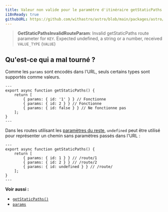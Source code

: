 ```yaml
---
title: Valeur non valide pour le paramètre d'itinéraire getStaticPaths.
i18nReady: true
githubURL: https://github.com/withastro/astro/blob/main/packages/astro/src/core/errors/errors-data.ts
---
```


> **GetStaticPathsInvalidRouteParam**: Invalid getStaticPaths route parameter for `KEY`. Expected undefined, a string or a number, received `VALUE_TYPE` (`VALUE`)

## Qu'est-ce qui a mal tourné ?
Comme les `params` sont encodés dans l'URL, seuls certains types sont supportés comme valeurs.

```astro title="/route/[id].astro"
---
export async function getStaticPaths() {
	return [
		{ params: { id: '1' } } // Fonctionne
		{ params: { id: 2 } } // Fonctionne
		{ params: { id: false } } // Ne fonctionne pas
	];
}
---
```

Dans les routes utilisant les [paramètres du reste](/fr/guides/routing/#paramètres-du-reste), `undefined` peut être utilisé pour représenter un chemin sans paramètres passés dans l'URL :

```astro title="/route/[...id].astro"
---
export async function getStaticPaths() {
	return [
		{ params: { id: 1 } } // /route/1
		{ params: { id: 2 } } // /route/2
		{ params: { id: undefined } } // /route/
	];
}
---
```

**Voir aussi :**
-  [`getStaticPaths()`](/fr/reference/routing-reference/#getstaticpaths)
-  [`params`](/fr/reference/api-reference/#params)

